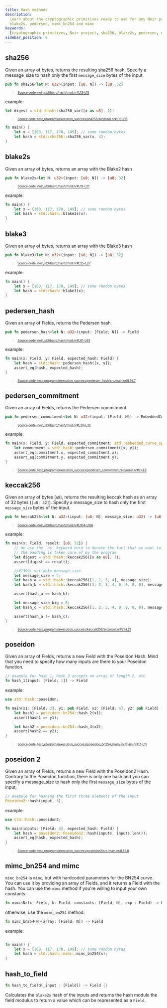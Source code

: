 ```yaml
---
title: Hash methods
description:
  Learn about the cryptographic primitives ready to use for any Noir project, including sha256,
  blake2s, pedersen, mimc_bn254 and mimc
keywords:
  [cryptographic primitives, Noir project, sha256, blake2s, pedersen, mimc_bn254, mimc, hash]
sidebar_position: 0
---
```



## sha256

Given an array of bytes, returns the resulting sha256 hash.
Specify a message_size to hash only the first `message_size` bytes of the input.

```rust title="sha256" showLineNumbers 
pub fn sha256<let N: u32>(input: [u8; N]) -> [u8; 32]
```
> <sup><sub><a href="https://github.com/noir-lang/noir/blob/master/noir_stdlib/src/hash/mod.nr#L13-L15" target="_blank" rel="noopener noreferrer">Source code: noir_stdlib/src/hash/mod.nr#L13-L15</a></sub></sup>


example:
```rust title="sha256_var" showLineNumbers 
let digest = std::hash::sha256_var([x as u8], 1);
```
> <sup><sub><a href="https://github.com/noir-lang/noir/blob/master/test_programs/execution_success/sha256/src/main.nr#L16-L18" target="_blank" rel="noopener noreferrer">Source code: test_programs/execution_success/sha256/src/main.nr#L16-L18</a></sub></sup>


```rust
fn main() {
    let x = [163, 117, 178, 149]; // some random bytes
    let hash = std::sha256::sha256_var(x, 4);
}
```


<BlackBoxInfo to="../black_box_fns"/>

## blake2s

Given an array of bytes, returns an array with the Blake2 hash

```rust title="blake2s" showLineNumbers 
pub fn blake2s<let N: u32>(input: [u8; N]) -> [u8; 32]
```
> <sup><sub><a href="https://github.com/noir-lang/noir/blob/master/noir_stdlib/src/hash/mod.nr#L19-L21" target="_blank" rel="noopener noreferrer">Source code: noir_stdlib/src/hash/mod.nr#L19-L21</a></sub></sup>


example:

```rust
fn main() {
    let x = [163, 117, 178, 149]; // some random bytes
    let hash = std::hash::blake2s(x);
}
```

<BlackBoxInfo to="../black_box_fns"/>

## blake3

Given an array of bytes, returns an array with the Blake3 hash

```rust title="blake3" showLineNumbers 
pub fn blake3<let N: u32>(input: [u8; N]) -> [u8; 32]
```
> <sup><sub><a href="https://github.com/noir-lang/noir/blob/master/noir_stdlib/src/hash/mod.nr#L25-L27" target="_blank" rel="noopener noreferrer">Source code: noir_stdlib/src/hash/mod.nr#L25-L27</a></sub></sup>


example:

```rust
fn main() {
    let x = [163, 117, 178, 149]; // some random bytes
    let hash = std::hash::blake3(x);
}
```

<BlackBoxInfo to="../black_box_fns"/>

## pedersen_hash

Given an array of Fields, returns the Pedersen hash.

```rust title="pedersen_hash" showLineNumbers 
pub fn pedersen_hash<let N: u32>(input: [Field; N]) -> Field
```
> <sup><sub><a href="https://github.com/noir-lang/noir/blob/master/noir_stdlib/src/hash/mod.nr#L61-L63" target="_blank" rel="noopener noreferrer">Source code: noir_stdlib/src/hash/mod.nr#L61-L63</a></sub></sup>


example:

```rust title="pedersen-hash" showLineNumbers 
fn main(x: Field, y: Field, expected_hash: Field) {
    let hash = std::hash::pedersen_hash([x, y]);
    assert_eq(hash, expected_hash);
}
```
> <sup><sub><a href="https://github.com/noir-lang/noir/blob/master/test_programs/execution_success/pedersen_hash/src/main.nr#L1-L7" target="_blank" rel="noopener noreferrer">Source code: test_programs/execution_success/pedersen_hash/src/main.nr#L1-L7</a></sub></sup>


<BlackBoxInfo to="../black_box_fns"/>

## pedersen_commitment

Given an array of Fields, returns the Pedersen commitment.

```rust title="pedersen_commitment" showLineNumbers 
pub fn pedersen_commitment<let N: u32>(input: [Field; N]) -> EmbeddedCurvePoint {
```
> <sup><sub><a href="https://github.com/noir-lang/noir/blob/master/noir_stdlib/src/hash/mod.nr#L30-L32" target="_blank" rel="noopener noreferrer">Source code: noir_stdlib/src/hash/mod.nr#L30-L32</a></sub></sup>


example:

```rust title="pedersen-commitment" showLineNumbers 
fn main(x: Field, y: Field, expected_commitment: std::embedded_curve_ops::EmbeddedCurvePoint) {
    let commitment = std::hash::pedersen_commitment([x, y]);
    assert_eq(commitment.x, expected_commitment.x);
    assert_eq(commitment.y, expected_commitment.y);
}
```
> <sup><sub><a href="https://github.com/noir-lang/noir/blob/master/test_programs/execution_success/pedersen_commitment/src/main.nr#L1-L8" target="_blank" rel="noopener noreferrer">Source code: test_programs/execution_success/pedersen_commitment/src/main.nr#L1-L8</a></sub></sup>


<BlackBoxInfo to="../black_box_fns"/>

## keccak256

Given an array of bytes (`u8`), returns the resulting keccak hash as an array of
32 bytes (`[u8; 32]`). Specify a message_size to hash only the first
`message_size` bytes of the input.

```rust title="keccak256" showLineNumbers 
pub fn keccak256<let N: u32>(input: [u8; N], message_size: u32) -> [u8; 32]
```
> <sup><sub><a href="https://github.com/noir-lang/noir/blob/master/noir_stdlib/src/hash/mod.nr#L104-L106" target="_blank" rel="noopener noreferrer">Source code: noir_stdlib/src/hash/mod.nr#L104-L106</a></sub></sup>


example:

```rust title="keccak256" showLineNumbers 
fn main(x: Field, result: [u8; 32]) {
    // We use the `as` keyword here to denote the fact that we want to take just the first byte from the x Field
    // The padding is taken care of by the program
    let digest = std::hash::keccak256([x as u8], 1);
    assert(digest == result);

    //#1399: variable message size
    let message_size = 4;
    let hash_a = std::hash::keccak256([1, 2, 3, 4], message_size);
    let hash_b = std::hash::keccak256([1, 2, 3, 4, 0, 0, 0, 0], message_size);

    assert(hash_a == hash_b);

    let message_size_big = 8;
    let hash_c = std::hash::keccak256([1, 2, 3, 4, 0, 0, 0, 0], message_size_big);

    assert(hash_a != hash_c);
}
```
> <sup><sub><a href="https://github.com/noir-lang/noir/blob/master/test_programs/execution_success/keccak256/src/main.nr#L1-L21" target="_blank" rel="noopener noreferrer">Source code: test_programs/execution_success/keccak256/src/main.nr#L1-L21</a></sub></sup>


<BlackBoxInfo to="../black_box_fns"/>

## poseidon

Given an array of Fields, returns a new Field with the Poseidon Hash. Mind that you need to specify
how many inputs are there to your Poseidon function.

```rust
// example for hash_1, hash_2 accepts an array of length 2, etc
fn hash_1(input: [Field; 1]) -> Field
```

example:

```rust title="poseidon" showLineNumbers 
use std::hash::poseidon;

fn main(x1: [Field; 2], y1: pub Field, x2: [Field; 4], y2: pub Field) {
    let hash1 = poseidon::bn254::hash_2(x1);
    assert(hash1 == y1);

    let hash2 = poseidon::bn254::hash_4(x2);
    assert(hash2 == y2);
}
```
> <sup><sub><a href="https://github.com/noir-lang/noir/blob/master/test_programs/execution_success/poseidon_bn254_hash/src/main.nr#L1-L11" target="_blank" rel="noopener noreferrer">Source code: test_programs/execution_success/poseidon_bn254_hash/src/main.nr#L1-L11</a></sub></sup>


## poseidon 2

Given an array of Fields, returns a new Field with the Poseidon2 Hash. Contrary to the Poseidon
function, there is only one hash and you can specify a message_size to hash only the first 
`message_size` bytes of the input,

```rust
// example for hashing the first three elements of the input
Poseidon2::hash(input, 3);
```

example:

```rust title="poseidon2" showLineNumbers 
use std::hash::poseidon2;

fn main(inputs: [Field; 4], expected_hash: Field) {
    let hash = poseidon2::Poseidon2::hash(inputs, inputs.len());
    assert_eq(hash, expected_hash);
}
```
> <sup><sub><a href="https://github.com/noir-lang/noir/blob/master/test_programs/execution_success/poseidon2/src/main.nr#L1-L8" target="_blank" rel="noopener noreferrer">Source code: test_programs/execution_success/poseidon2/src/main.nr#L1-L8</a></sub></sup>


## mimc_bn254 and mimc

`mimc_bn254` is `mimc`, but with hardcoded parameters for the BN254 curve. You can use it by
providing an array of Fields, and it returns a Field with the hash. You can use the `mimc` method if
you're willing to input your own constants:

```rust
fn mimc<N>(x: Field, k: Field, constants: [Field; N], exp : Field) -> Field
```

otherwise, use the `mimc_bn254` method:

```rust
fn mimc_bn254<N>(array: [Field; N]) -> Field
```

example:

```rust

fn main() {
    let x = [163, 117, 178, 149]; // some random bytes
    let hash = std::hash::mimc::mimc_bn254(x);
}
```

## hash_to_field

```rust
fn hash_to_field(_input : [Field]) -> Field {}
```

Calculates the `blake2s` hash of the inputs and returns the hash modulo the field modulus to return
a value which can be represented as a `Field`.

